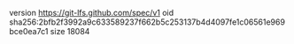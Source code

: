 version https://git-lfs.github.com/spec/v1
oid sha256:2bfb2f3992a9c633589237f662b5c253137b4d4097fe1c06561e969bce0ea7c1
size 18084
